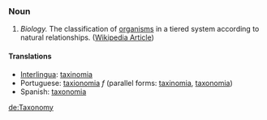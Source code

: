 ===Noun===

# ''Biology.''  The classification of [[organism]]s in a tiered system according to natural relationships.  ([[w:scientific classification|Wikipedia Article]])

==== Translations ====
*[[Interlingua]]: [[taxinomia]]
*Portuguese: [[taxionomia]] ''f'' (parallel forms: [[taxinomia]], [[taxonomia]])
*Spanish: [[taxonomia]]

[[de:Taxonomy]]
